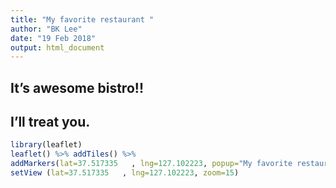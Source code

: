 ---
title: "My favorite restaurant "
author: "BK Lee"
date: "19 Feb 2018"
output: html_document
---
## It's awesome bistro!!
## I'll treat you.
```{r}
library(leaflet)
leaflet() %>% addTiles() %>% 
addMarkers(lat=37.517335   , lng=127.102223, popup="My favorite restaurant") %>%
setView (lat=37.517335   , lng=127.102223, zoom=15)
```


